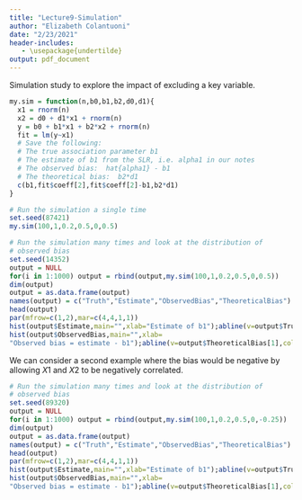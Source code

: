 ---
title: "Lecture9-Simulation"
author: "Elizabeth Colantuoni"
date: "2/23/2021"
header-includes:
   - \usepackage{undertilde}
output: pdf_document
---

Simulation study to explore the impact of excluding a key variable.


```{r sim,fig.height=3,fig.width=6,fig.align="center"}
my.sim = function(n,b0,b1,b2,d0,d1){
  x1 = rnorm(n)
  x2 = d0 + d1*x1 + rnorm(n)
  y = b0 + b1*x1 + b2*x2 + rnorm(n)
  fit = lm(y~x1)
  # Save the following:
  # The true association parameter b1
  # The estimate of b1 from the SLR, i.e. alpha1 in our notes
  # The observed bias:  hat{alpha1} - b1
  # The theoretical bias:  b2*d1
  c(b1,fit$coeff[2],fit$coeff[2]-b1,b2*d1)
}

# Run the simulation a single time
set.seed(87421)
my.sim(100,1,0.2,0.5,0,0.5)

# Run the simulation many times and look at the distribution of
# observed bias
set.seed(14352)
output = NULL
for(i in 1:1000) output = rbind(output,my.sim(100,1,0.2,0.5,0,0.5))
dim(output)
output = as.data.frame(output)
names(output) = c("Truth","Estimate","ObservedBias","TheoreticalBias")
head(output)
par(mfrow=c(1,2),mar=c(4,4,1,1))
hist(output$Estimate,main="",xlab="Estimate of b1");abline(v=output$Truth[1],col="red",lwd=2)
hist(output$ObservedBias,main="",xlab=
"Observed bias = estimate - b1");abline(v=output$TheoreticalBias[1],col="red",lwd=2)
```

We can consider a second example where the bias would be negative by allowing $X1$ and $X2$ to be negatively correlated.

```{r sim2,fig.height=3,fig.width=6,fig.align="center"}
# Run the simulation many times and look at the distribution of
# observed bias
set.seed(89320)
output = NULL
for(i in 1:1000) output = rbind(output,my.sim(100,1,0.2,0.5,0,-0.25))
dim(output)
output = as.data.frame(output)
names(output) = c("Truth","Estimate","ObservedBias","TheoreticalBias")
head(output)
par(mfrow=c(1,2),mar=c(4,4,1,1))
hist(output$Estimate,main="",xlab="Estimate of b1");abline(v=output$Truth[1],col="red",lwd=2)
hist(output$ObservedBias,main="",xlab=
"Observed bias = estimate - b1");abline(v=output$TheoreticalBias[1],col="red",lwd=2)
```
